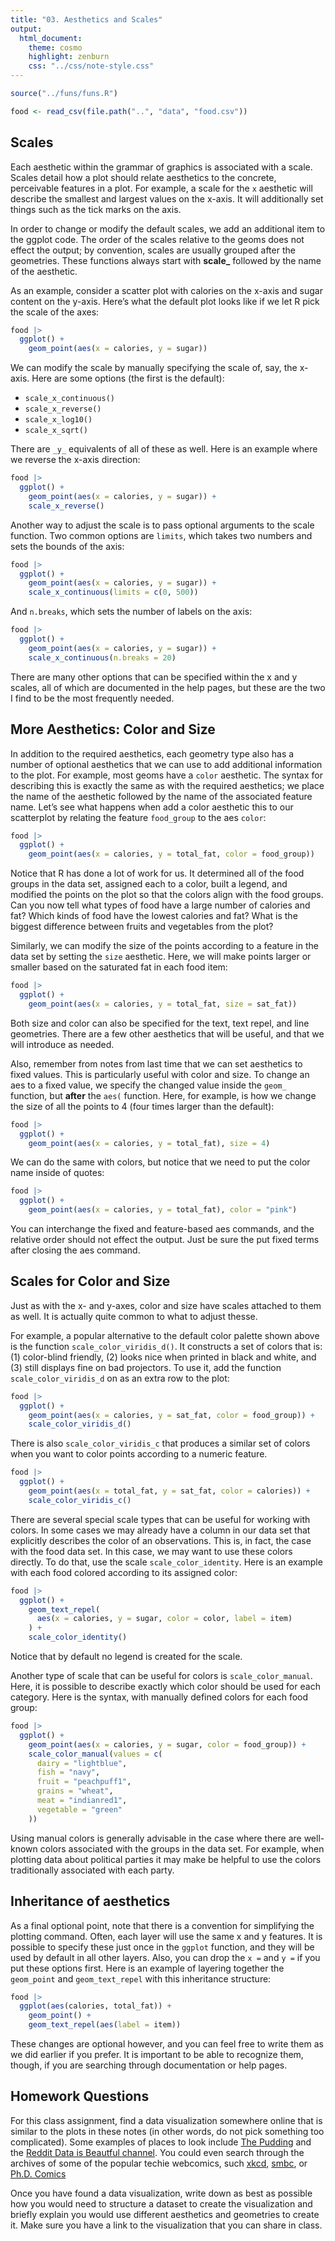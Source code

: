 ```yaml
---
title: "03. Aesthetics and Scales"
output:
  html_document:
    theme: cosmo
    highlight: zenburn
    css: "../css/note-style.css"
---
```


```r
source("../funs/funs.R")

food <- read_csv(file.path("..", "data", "food.csv"))
```

## Scales

Each aesthetic within the grammar of graphics is associated with a scale.
Scales detail how a plot should relate aesthetics to the concrete, perceivable
features in a plot. For example, a scale for the `x` aesthetic will describe
the smallest and largest values on the x-axis. It will additionally set things
such as the tick marks on the axis.

In order to change or modify the default scales, we add an additional item
to the ggplot code. The order of the scales relative to the geoms does not
effect the output; by convention, scales are usually grouped after the
geometries. These functions always start with **scale_** followed by the name
of the aesthetic.

As an example, consider a scatter plot with calories on the x-axis and sugar
content on the y-axis. Here's what the default plot looks like if we let R
pick the scale of the axes:

```r
food |>
  ggplot() +
    geom_point(aes(x = calories, y = sugar))
```

We can modify the scale by manually specifying the scale of, say, the x-axis.
Here are some options (the first is the default):

- `scale_x_continuous()`
- `scale_x_reverse()`
- `scale_x_log10()`
- `scale_x_sqrt()`

There are `_y_` equivalents of all of these as well. Here is an example where
we reverse the x-axis direction:

```r
food |>
  ggplot() +
    geom_point(aes(x = calories, y = sugar)) +
    scale_x_reverse()
```

Another way to adjust the scale is to pass optional arguments to the scale
function. Two common options are `limits`, which takes two numbers and sets the
bounds of the axis:

```r
food |>
  ggplot() +
    geom_point(aes(x = calories, y = sugar)) +
    scale_x_continuous(limits = c(0, 500))
```

And `n.breaks`, which sets the number of labels on the axis:

```r
food |>
  ggplot() +
    geom_point(aes(x = calories, y = sugar)) +
    scale_x_continuous(n.breaks = 20)
```

There are many other options that can be specified within the x and y scales,
all of which are documented in the help pages, but these are the two I find to
be the most frequently needed.

## More Aesthetics: Color and Size

In addition to the required aesthetics, each geometry type also has a number of
optional aesthetics that we can use to add additional information to the plot.
For example, most geoms have a `color` aesthetic. The syntax for describing
this is exactly the same as with the required aesthetics; we place the name of
the aesthetic followed by the name of the associated feature name. Let's see
what happens when add a color aesthetic this to our scatterplot by relating
the feature `food_group` to the aes `color`:

```r
food |>
  ggplot() +
    geom_point(aes(x = calories, y = total_fat, color = food_group))
```

Notice that R has done a lot of work for us. It determined all of the food
groups in the data set, assigned each to a color, built a legend, and modified
the points on the plot so that the colors align with the food groups. Can you
now tell what types of food have a large number of calories and fat? Which
kinds of food have the lowest calories and fat? What is the biggest difference
between fruits and vegetables from the plot?

Similarly, we can modify the size of the points according to a feature in the
data set by setting the `size` aesthetic. Here, we will make points larger or
smaller based on the saturated fat in each food item:

```r
food |>
  ggplot() +
    geom_point(aes(x = calories, y = total_fat, size = sat_fat))
```

Both size and color can also be specified for the text, text repel, and line
geometries. There are a few other aesthetics that will be useful, and that we
will introduce as needed.

Also, remember from notes from last time that we can set aesthetics to fixed
values. This is particularly useful with color and size.
To change an aes to a fixed value, we specify the changed value inside the
`geom_` function, but **after** the `aes(` function. Here, for example, is how
we change the size of all the points to 4 (four times larger than the default):

```r
food |>
  ggplot() +
    geom_point(aes(x = calories, y = total_fat), size = 4)
```

We can do the same with colors, but notice that we need to put the color name
inside of quotes:

```r
food |>
  ggplot() +
    geom_point(aes(x = calories, y = total_fat), color = "pink")
```

You can interchange the fixed and feature-based aes commands, and the
relative order should not effect the output. Just be sure the put fixed
terms after closing the aes command.

## Scales for Color and Size

Just as with the x- and y-axes, color and size have scales attached to them
as well. It is actually quite common to what to adjust thesse.

For example, a popular alternative to the default color palette shown above is
the function `scale_color_viridis_d()`. It constructs a set of colors that is:
(1) color-blind friendly, (2) looks nice when printed in black and white, and
(3) still displays fine on bad projectors. To use it, add the function
`scale_color_viridis_d` on as an extra row to the plot:

```r
food |>
  ggplot() +
    geom_point(aes(x = calories, y = sat_fat, color = food_group)) +
    scale_color_viridis_d()
```

There is also `scale_color_viridis_c` that produces a similar set of colors
when you want to color points according to a numeric feature.

```r
food |>
  ggplot() +
    geom_point(aes(x = total_fat, y = sat_fat, color = calories)) +
    scale_color_viridis_c()
```

There are several special scale types that can be useful for working with
colors. In some cases we may already have a column in our data set that
explicitly describes the color of an observations. This is, in fact, the case
with the food data set. In this case, we may want to use these colors directly.
To do that, use the scale `scale_color_identity`. Here is an example with each
food colored according to its assigned color:

```r
food |>
  ggplot() +
    geom_text_repel(
      aes(x = calories, y = sugar, color = color, label = item)
    ) +
    scale_color_identity()
```

Notice that by default no legend is created for the scale.

Another type of scale that can be useful for colors is `scale_color_manual`.
Here, it is possible to describe exactly which color should be used for each
category. Here is the syntax, with manually defined colors for each food group:

```r
food |>
  ggplot() +
    geom_point(aes(x = calories, y = sugar, color = food_group)) +
    scale_color_manual(values = c(
      dairy = "lightblue",
      fish = "navy",
      fruit = "peachpuff1",
      grains = "wheat",
      meat = "indianred1",
      vegetable = "green"
    ))
```

Using manual colors is generally advisable in the case where there are
well-known colors associated with the groups in the data set. For example,
when plotting data about political parties it may make be helpful to use the
colors traditionally associated with each party.

## Inheritance of aesthetics

As a final optional point, note that there is a convention for simplifying the
plotting command. Often, each layer will use the same x and y features. It is
possible to specify these just once in the `ggplot` function, and they will be
used by default in all other layers. Also, you can drop the `x =` and `y =` if
you put these options first. Here is an example of layering together
the `geom_point` and `geom_text_repel` with this inheritance structure:

```r
food |>
  ggplot(aes(calories, total_fat)) +
    geom_point() +
    geom_text_repel(aes(label = item))
```

These changes are optional however, and you can feel free to write them as we
did earlier if you prefer. It is important to be able to recognize them,
though, if you are searching through documentation or help pages.

## Homework Questions

For this class assignment, find a data visualization somewhere online that
is similar to the plots in these notes (in other words, do not pick something
too complicated). Some examples of places to look include
[The Pudding](https://pudding.cool/) and the 
[Reddit Data is Beautful channel](https://www.reddit.com/r/dataisbeautiful/).
You could even search through the archives of some of the popular techie webcomics,
such [xkcd](https://www.google.com/search?q=phd+comics+plots&tbm=isch),
[smbc](https://www.google.com/search?q=smbc+plots&tbm=isch), or
[Ph.D. Comics](https://www.google.com/search?q=phd+comics+plots&tbm=isch)

Once you have found a data visualization, write down as best as possible how
you would need to structure a dataset to create the visualization and briefly
explain you would use different aesthetics and geometries to create it. Make
sure you have a link to the visualization that you can share in class.
